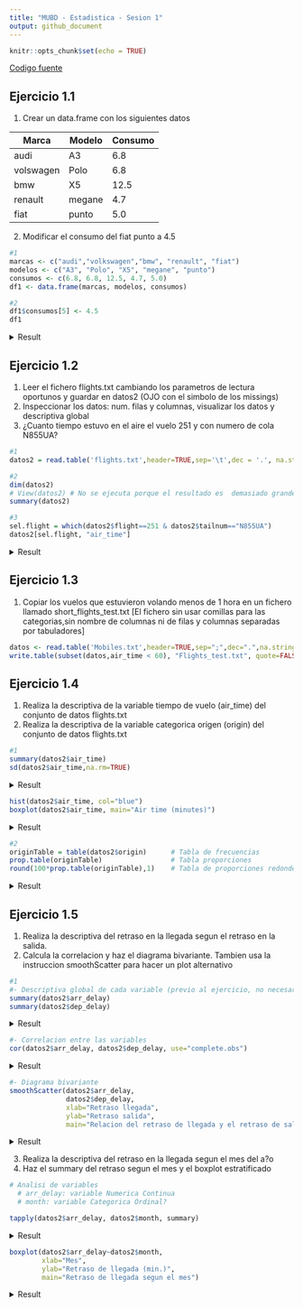 ```yaml
---
title: "MUBD - Estadistica - Sesion 1"
output: github_document
---
```


```r
knitr::opts_chunk$set(echo = TRUE)
```

[Codigo fuente](./s1_result.R)

## Ejercicio 1.1

1.  Crear un data.frame con los siguientes datos

| Marca          | Modelo | Consumo |
|----------------|--------|---------|
| audi           | A3     | 6.8     |
| volswagen      | Polo   | 6.8     |
| bmw            | X5     | 12.5    |
| renault        | megane | 4.7       |
| fiat           | punto  | 5.0     |

     

2.  Modificar el consumo del fiat punto a 4.5

```r

#1
marcas <- c("audi","volkswagen","bmw", "renault", "fiat")
modelos <- c("A3", "Polo", "X5", "megane", "punto")
consumos <- c(6.8, 6.8, 12.5, 4.7, 5.0)
df1 <- data.frame(marcas, modelos, consumos)

#2
df1$consumos[5] <- 4.5
df1
```

<details><summary>Result</summary>
<p>

```r

#1
marcas <- c("audi","volkswagen","bmw", "renault", "fiat")
modelos <- c("A3", "Polo", "X5", "megane", "punto")
consumos <- c(6.8, 6.8, 12.5, 4.7, 5.0)
df1 <- data.frame(marcas, modelos, consumos)

#2
df1$consumos[5] <- 4.5
df1
```

</p>
</details>

## Ejercicio 1.2
1. Leer el fichero flights.txt cambiando los parametros de lectura oportunos y guardar en datos2 (OJO con el simbolo de los missings)
2. Inspeccionar los datos: num. filas y columnas, visualizar los datos y descriptiva global
3. ¿Cuanto tiempo estuvo en el aire el vuelo 251 y con numero de cola N855UA?

```r
#1
datos2 = read.table('flights.txt',header=TRUE,sep='\t',dec = '.', na.strings = "@", stringsAsFactors = TRUE)
```

```r
#2
dim(datos2)
# View(datos2) # No se ejecuta porque el resultado es  demasiado grande para imprimirlo en el informe
summary(datos2)

#3
sel.flight = which(datos2$flight==251 & datos2$tailnum=="N855UA")
datos2[sel.flight, "air_time"]
```

<details><summary>Result</summary>
<p>

```r
#2
dim(datos2)
# View(datos2) # No se ejecuta porque el resultado es  demasiado grande para imprimirlo en el informe
summary(datos2)

#3
sel.flight = which(datos2$flight==251 & datos2$tailnum=="N855UA")
datos2[sel.flight, "air_time"]
```

</p>
</details>

## Ejercicio 1.3
1. Copiar los vuelos que estuvieron volando menos de 1 hora en un fichero llamado short_flights_test.txt [El fichero sin usar comillas para las categorias,sin nombre de columnas ni de filas y columnas separadas por tabuladores]

```r
datos <- read.table('Mobiles.txt',header=TRUE,sep=";",dec=".",na.strings=c("NA",""), stringsAsFactors = TRUE) 
write.table(subset(datos,air_time < 60), "Flights_test.txt", quote=FALSE, row.names = FALSE, sep = "\t")
```

## Ejercicio 1.4
1. Realiza la descriptiva de la variable tiempo de vuelo (air_time) del conjunto de datos flights.txt
2. Realiza la descriptiva de la variable categorica origen (origin) del conjunto de datos flights.txt

```r
#1
summary(datos2$air_time)
sd(datos2$air_time,na.rm=TRUE)
````

<details><summary>Result</summary>
<p>

```r
#1
summary(datos2$air_time)
sd(datos2$air_time,na.rm=TRUE)
````

</p>
</details>


```r
hist(datos2$air_time, col="blue")
boxplot(datos2$air_time, main="Air time (minutes)")
```

<details><summary>Result</summary>
<p>

```r
hist(datos2$air_time, col="blue")
boxplot(datos2$air_time, main="Air time (minutes)")
```

</p>
</details>

```r
#2
originTable = table(datos2$origin)      # Tabla de frecuencias
prop.table(originTable)                 # Tabla proporciones
round(100*prop.table(originTable),1)    # Tabla de proporciones redondeados
```

<details><summary>Result</summary>
<p>

```r
#2
originTable = table(datos2$origin)      # Tabla de frecuencias
prop.table(originTable)                 # Tabla proporciones
round(100*prop.table(originTable),1)    # Tabla de proporciones redondeados
```

</p>
</details>

## Ejercicio 1.5
1. Realiza la descriptiva del retraso en la llegada segun el retraso en la salida.
2. Calcula la correlacion y haz el diagrama bivariante. Tambien usa la instruccion smoothScatter para hacer un plot alternativo 

```r
#1
#- Descriptiva global de cada variable (previo al ejercicio, no necesario)
summary(datos2$arr_delay)
summary(datos2$dep_delay)
````

<details><summary>Result</summary>
<p>

```r
#1
#- Descriptiva global de cada variable (previo al ejercicio, no necesario)
summary(datos2$arr_delay)
summary(datos2$dep_delay)
````

</p>
</details>

```r
#- Correlacion entre las variables
cor(datos2$arr_delay, datos2$dep_delay, use="complete.obs")
```

<details><summary>Result</summary>
<p>

```r
#- Correlacion entre las variables
cor(datos2$arr_delay, datos2$dep_delay, use="complete.obs")
```
 *0.91 -> observamos que hay una relacion directa (>1) y con alta intensidad (muy cerca del 1)*

</p>
</details>

```r
#- Diagrama bivariante 
smoothScatter(datos2$arr_delay, 
              datos2$dep_delay, 
              xlab="Retraso llegada", 
              ylab="Retraso salida", 
              main="Relacion del retraso de llegada y el retraso de salida")  # Grafico bivariante
```

<details><summary>Result</summary>
<p>

```r
#- Diagrama bivariante 
smoothScatter(datos2$arr_delay, 
              datos2$dep_delay, 
              xlab="Retraso llegada", 
              ylab="Retraso salida", 
              main="Relacion del retraso de llegada y el retraso de salida")  # Grafico bivariante
```

</p>
</details>

3. Realiza la descriptiva del retraso en la llegada segun el mes del a?o
4. Haz el summary del retraso segun el mes y el boxplot estratificado

```r
# Analisi de variables
  # arr_delay: variable Numerica Continua
  # month: variable Categorica Ordinal?

tapply(datos2$arr_delay, datos2$month, summary)
```

<details><summary>Result</summary>
<p>

```r
# Analisi de variables
  # arr_delay: variable Numerica Continua
  # month: variable Categorica Ordinal?

tapply(datos2$arr_delay, datos2$month, summary)
```

</p>
</details>

```r
boxplot(datos2$arr_delay~datos2$month, 
        xlab="Mes",
        ylab="Retraso de llegada (min.)",
        main="Retraso de llegada segun el mes")

```

<details><summary>Result</summary>
<p>

```r
boxplot(datos2$arr_delay~datos2$month, 
        xlab="Mes",
        ylab="Retraso de llegada (min.)",
        main="Retraso de llegada segun el mes")

```

</p>
</details>